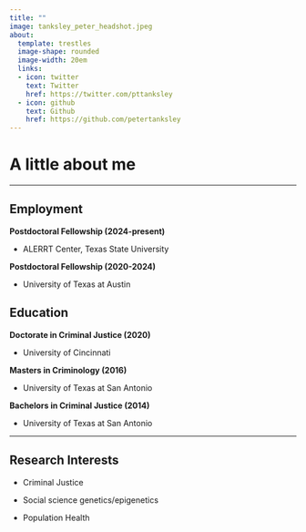 ```yaml
---
title: ""
image: tanksley_peter_headshot.jpeg
about: 
  template: trestles
  image-shape: rounded
  image-width: 20em
  links:
  - icon: twitter
    text: Twitter
    href: https://twitter.com/pttanksley
  - icon: github
    text: Github
    href: https://github.com/petertanksley
---
```


# **A little about me**

------------------------------------------------------------------------

## **Employment**

**Postdoctoral Fellowship (2024-present)**

-   ALERRT Center, Texas State University

**Postdoctoral Fellowship (2020-2024)**

-   University of Texas at Austin

## Education

**Doctorate in Criminal Justice (2020)**

-   University of Cincinnati

**Masters in Criminology (2016)**

-   University of Texas at San Antonio

**Bachelors in Criminal Justice (2014)**

-   University of Texas at San Antonio

------------------------------------------------------------------------

## **Research Interests**

-   Criminal Justice

-   Social science genetics/epigenetics

-   Population Health
